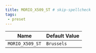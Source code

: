 ```yaml
---
title: MORIO_X509_ST # skip-spellcheck
tags:
 - preset
---
```





<!-- MORIO_AUTO_GENERATED_CONTENT_STARTS - Manual changes made below will be overwritten skip-spellcheck -->
| Name | Default Value |
|------|---------------|
| `MORIO_X509_ST` | `Brussels` |
<!-- MORIO_AUTO_GENERATED_CONTENT_ENDS - Manual changes made above will be overwritten skip-spellcheck -->
